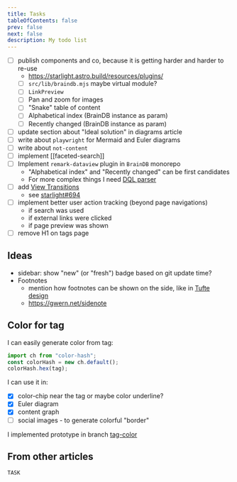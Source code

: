 ```yaml
---
title: Tasks
tableOfContents: false
prev: false
next: false
description: My todo list
---
```


- [ ] publish components and co, because it is getting harder and harder to re-use
  - https://starlight.astro.build/resources/plugins/
  - [ ] `src/lib/braindb.mjs` maybe virtual module?
  - [ ] `LinkPreview`
  - [ ] Pan and zoom for images
  - [ ] "Snake" table of content  
  - [ ] Alphabetical index (BrainDB instance as param)
  - [ ] Recently changed (BrainDB instance as param)
- [ ] update section about "Ideal solution" in diagrams article
- [ ] write about `playwright` for Mermaid and Euler diagrams
- [ ] write about `not-content`
- [ ] implement [[faceted-search]]
- [ ] Implement `remark-dataview` plugin in `BrainDB` monorepo
  - "Alphabetical index" and "Recently changed" can be first candidates
  - For more complex things I need [DQL parser](https://github.com/blacksmithgu/obsidian-dataview/blob/master/src/query/parse.ts)
- [ ] add [View Transitions](https://docs.astro.build/en/guides/view-transitions/)
  - see [starlight#694](https://github.com/withastro/starlight/pull/694#issuecomment-2021611520)
- [ ] implement better user action tracking (beyond page navigations)
  - if search was used
  - if external links were clicked
  - if page preview was shown
- [ ] remove H1 on tags page

## Ideas

- sidebar: show "new" (or "fresh") badge based on git update time?
- Footnotes
  - mention how footnotes can be shown on the side, like in [Tufte design](https://edwardtufte.github.io/tufte-css/)
  - https://gwern.net/sidenote

## Color for tag

I can easily generate color from tag:

```js
import ch from "color-hash";
const colorHash = new ch.default();
colorHash.hex(tag);
```

I can use it in:

- [x] color-chip near the tag or maybe color underline?
- [x] Euler diagram
- [x] content graph
- [ ] social images - to generate colorful "border"

I implemented prototype in branch [tag-color](https://github.com/stereobooster/astro-digital-garden/tree/tag-color)

## From other articles

```dataview
TASK
```
